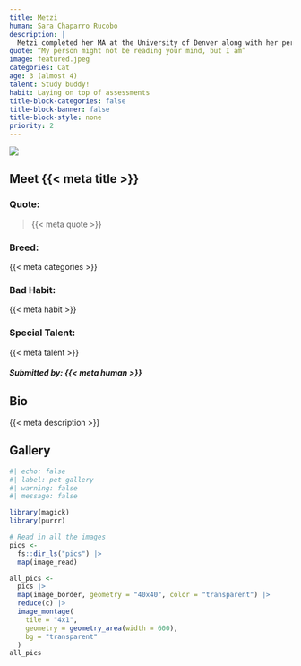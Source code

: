 ```yaml
---
title: Metzi
human: Sara Chaparro Rucobo 
description: |
  Metzi completed her MA at the University of Denver along with her person. They are both currently Ph.D. students at Sam Houston State University.
quote: “My person might not be reading your mind, but I am” 
image: featured.jpeg
categories: Cat
age: 3 (almost 4)
talent: Study buddy!  
habit: Laying on top of assessments 
title-block-categories: false
title-block-banner: false
title-block-style: none
priority: 2
---
```


::: grid
::: {#about-pet-text .g-col-12 .g-col-md-6}
![](featured.jpeg){.lightbox}
:::

::: {.g-col-12 .g-col-md-6}
::: {simple-info}
# Meet {{< meta title >}}

### Quote: 

> {{< meta quote >}}

### Breed:

{{< meta categories >}}

### Bad Habit:

{{< meta habit >}}

### Special Talent:

{{< meta talent >}}
:::
:::
:::

##### Submitted by: {{< meta human >}}

## Bio

{{< meta description >}}

## Gallery

```r
#| echo: false
#| label: pet gallery
#| warning: false
#| message: false

library(magick)
library(purrr)

# Read in all the images
pics <-
  fs::dir_ls("pics") |>
  map(image_read)

all_pics <-
  pics |>
  map(image_border, geometry = "40x40", color = "transparent") |>
  reduce(c) |>
  image_montage(
    tile = "4x1",
    geometry = geometry_area(width = 600),
    bg = "transparent"
  )
all_pics
```
